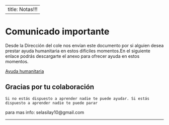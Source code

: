 
---
title:   Notas!!!
---
__
__

# Comunicado importante
 Desde la Dirección del cole nos envían este documento por si alguien desea prestar ayuda
 humanitaria en estos difíciles momentos.En el siguiente enlace podrás descargarte el anexo
 para ofrecer ayuda en estos momentos.

[Ayuda humanitaria](https://mega.nz/#!kFsg0C6a!9vkLT4WjRCKmQFsNaf5W9djcqg633-ukYbhaNy6bows)

          
## Gracias por tu colaboración


~~~
Si no estás dispuesto a aprender nadie te puede ayudar. Si estás dispuesto a aprender nadie te puede parar 
~~~

para mas info: selasilay10@gmail.com

____________________________________________________________







